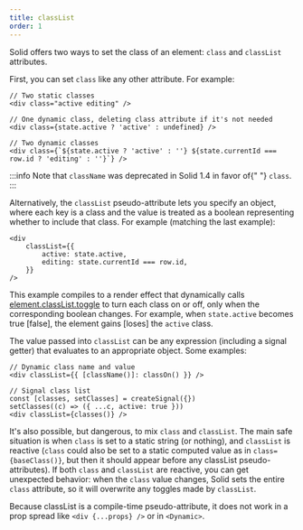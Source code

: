 ```yaml
---
title: classList
order: 1
---
```


Solid offers two ways to set the class of an element: `class` and `classList` attributes.

First, you can set `class` like any other attribute. For example:

```tsx
// Two static classes
<div class="active editing" />

// One dynamic class, deleting class attribute if it's not needed
<div class={state.active ? 'active' : undefined} />

// Two dynamic classes
<div class={`${state.active ? 'active' : ''} ${state.currentId === row.id ? 'editing' : ''}`} />
```

:::info
	Note that <code>className</code> was deprecated in Solid 1.4 in favor of{" "}
	<code>class</code>.
:::

Alternatively, the `classList` pseudo-attribute lets you specify an object, where each key is a class and the value is treated as a boolean representing whether to include that class. For example (matching the last example):

```tsx
<div
	classList={{ 
		active: state.active,
		editing: state.currentId === row.id,
	}}
/>
```

This example compiles to a render effect that dynamically calls [element.classList.toggle](https://developer.mozilla.org/en-US/docs/Web/API/DOMTokenList/toggle) to turn each class on or off, only when the corresponding boolean changes. For example, when `state.active` becomes true [false], the element gains [loses] the `active` class.

The value passed into `classList` can be any expression (including a signal getter) that evaluates to an appropriate object. Some examples:

```tsx
// Dynamic class name and value
<div classList={{ [className()]: classOn() }} />

// Signal class list
const [classes, setClasses] = createSignal({})
setClasses((c) => ({ ...c, active: true }))
<div classList={classes()} />
```

It's also possible, but dangerous, to mix `class` and `classList`. The main safe situation is when `class` is set to a static string (or nothing), and `classList` is reactive (`class` could also be set to a static computed value as in `class={baseClass()}`, but then it should appear before any classList pseudo-attributes). If both `class` and `classList` are reactive, you can get unexpected behavior: when the `class` value changes, Solid sets the entire `class` attribute, so it will overwrite any toggles made by `classList`.

Because classList is a compile-time pseudo-attribute, it does not work in a prop spread like `<div {...props} />` or in `<Dynamic>`.
